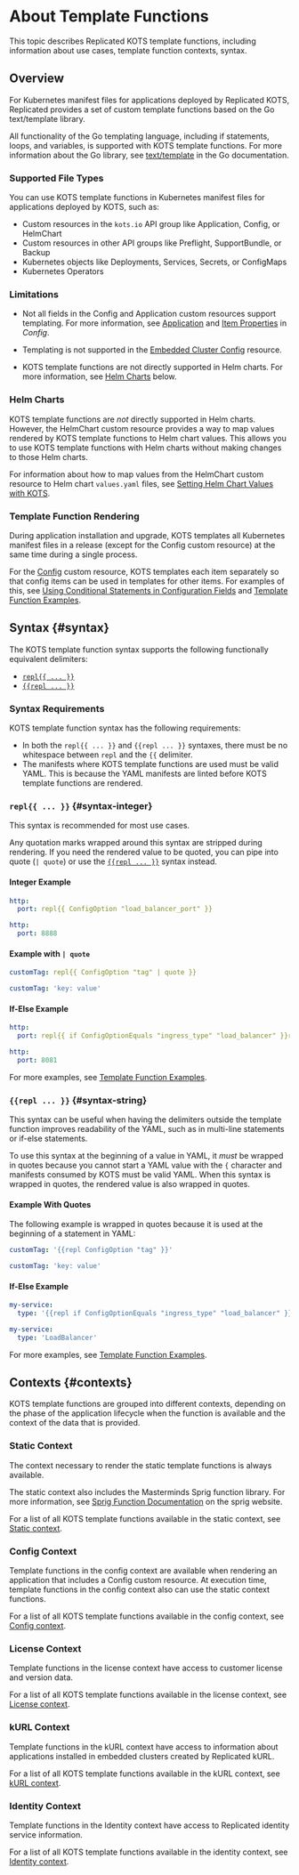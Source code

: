 
# About Template Functions

This topic describes Replicated KOTS template functions, including information about use cases, template function contexts, syntax.

## Overview

For Kubernetes manifest files for applications deployed by Replicated KOTS, Replicated provides a set of custom template functions based on the Go text/template library. 

<UseCases/>

All functionality of the Go templating language, including if statements, loops, and variables, is supported with KOTS template functions. For more information about the Go library, see [text/template](https://golang.org/pkg/text/template/) in the Go documentation.

### Supported File Types

You can use KOTS template functions in Kubernetes manifest files for applications deployed by KOTS, such as:
* Custom resources in the `kots.io` API group like Application, Config, or HelmChart
* Custom resources in other API groups like Preflight, SupportBundle, or Backup
* Kubernetes objects like Deployments, Services, Secrets, or ConfigMaps
* Kubernetes Operators

### Limitations

* Not all fields in the Config and Application custom resources support templating. For more information, see [Application](/reference/custom-resource-application) and [Item Properties](/reference/custom-resource-config#item-properties) in _Config_.

* Templating is not supported in the [Embedded Cluster Config](/reference/embedded-config) resource.

* KOTS template functions are not directly supported in Helm charts. For more information, see [Helm Charts](#helm-charts) below.

### Helm Charts

KOTS template functions are _not_ directly supported in Helm charts. However, the HelmChart custom resource provides a way to map values rendered by KOTS template functions to Helm chart values. This allows you to use KOTS template functions with Helm charts without making changes to those Helm charts.

For information about how to map values from the HelmChart custom resource to Helm chart `values.yaml` files, see [Setting Helm Chart Values with KOTS](/vendor/helm-optional-value-keys).

### Template Function Rendering

During application installation and upgrade, KOTS templates all Kubernetes manifest files in a release (except for the Config custom resource) at the same time during a single process.

For the [Config](/reference/custom-resource-config) custom resource, KOTS templates each item separately so that config items can be used in templates for other items. For examples of this, see [Using Conditional Statements in Configuration Fields](/vendor/config-screen-conditional) and [Template Function Examples](/reference/template-functions-examples).

## Syntax {#syntax}

The KOTS template function syntax supports the following functionally equivalent delimiters:
* [`repl{{ ... }}`](#syntax-integer)
* [`{{repl ... }}`](#syntax-string)

### Syntax Requirements

KOTS template function syntax has the following requirements:
* In both the `repl{{ ... }}` and `{{repl ... }}` syntaxes, there must be no whitespace between `repl` and the `{{` delimiter.
* The manifests where KOTS template functions are used must be valid YAML. This is because the YAML manifests are linted before KOTS template functions are rendered.

### `repl{{ ... }}` {#syntax-integer}

This syntax is recommended for most use cases.

Any quotation marks wrapped around this syntax are stripped during rendering. If you need the rendered value to be quoted, you can pipe into quote (`| quote`) or use the [`{{repl ... }}`](#syntax-string) syntax instead.

#### Integer Example

```yaml
http:
  port: repl{{ ConfigOption "load_balancer_port" }}
```
```yaml
http:
  port: 8888
```  

#### Example with `| quote`

```yaml
customTag: repl{{ ConfigOption "tag" | quote }}
```
```yaml
customTag: 'key: value'
```

#### If-Else Example

```yaml
http:
  port: repl{{ if ConfigOptionEquals "ingress_type" "load_balancer" }}repl{{ ConfigOption "load_balancer_port" }}repl{{ else }}8081repl{{ end }}
```
```yaml
http:
  port: 8081
```

For more examples, see [Template Function Examples](/reference/template-functions-examples).

### `{{repl ... }}` {#syntax-string}

This syntax can be useful when having the delimiters outside the template function improves readability of the YAML, such as in multi-line statements or if-else statements.

To use this syntax at the beginning of a value in YAML, it _must_ be wrapped in quotes because you cannot start a YAML value with the `{` character and manifests consumed by KOTS must be valid YAML. When this syntax is wrapped in quotes, the rendered value is also wrapped in quotes.

#### Example With Quotes

The following example is wrapped in quotes because it is used at the beginning of a statement in YAML:

```yaml
customTag: '{{repl ConfigOption "tag" }}'
```
```yaml
customTag: 'key: value'
```

#### If-Else Example
```yaml
my-service:
  type: '{{repl if ConfigOptionEquals "ingress_type" "load_balancer" }}LoadBalancer{{repl else }}ClusterIP{{repl end }}'
```
```yaml
my-service:
  type: 'LoadBalancer'
```

For more examples, see [Template Function Examples](/reference/template-functions-examples).

## Contexts {#contexts}

KOTS template functions are grouped into different contexts, depending on the phase of the application lifecycle when the function is available and the context of the data that is provided.

### Static Context

The context necessary to render the static template functions is always available.

The static context also includes the Masterminds Sprig function library. For more information, see [Sprig Function Documentation](http://masterminds.github.io/sprig/) on the sprig website.

For a list of all KOTS template functions available in the static context, see [Static context](template-functions-static-context).

### Config Context

Template functions in the config context are available when rendering an application that includes a Config custom resource.
At execution time, template functions in the config context also can use the static context functions.

For a list of all KOTS template functions available in the config context, see [Config context](template-functions-config-context).

### License Context

Template functions in the license context have access to customer license and version data.

For a list of all KOTS template functions available in the license context, see [License context](template-functions-license-context).

### kURL Context

Template functions in the kURL context have access to information about applications installed in embedded clusters created by Replicated kURL.

For a list of all KOTS template functions available in the kURL context, see [kURL context](template-functions-kurl-context).

### Identity Context

Template functions in the Identity context have access to Replicated identity service information.

For a list of all KOTS template functions available in the identity context, see [Identity context](template-functions-identity-context).
